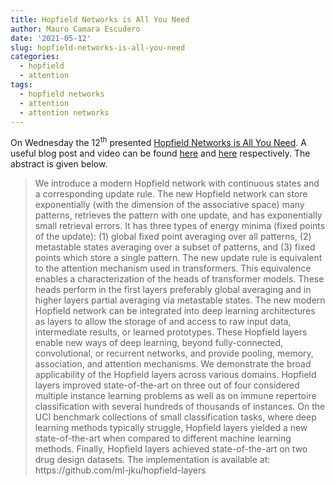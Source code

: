 ```yaml
---
title: Hopfield Networks is All You Need
author: Mauro Camara Escudero
date: '2021-05-12'
slug: hopfield-networks-is-all-you-need
categories:
  - hopfield
  - attention
tags:
  - hopfield networks
  - attention
  - attention networks
---
```

On Wednesday the $12^{\text{th}}$ presented [Hopfield Networks is All You Need](https://arxiv.org/abs/2008.02217). A useful blog post and video can be found [here](https://ml-jku.github.io/hopfield-layers/) and [here](https://www.youtube.com/watch?v=nv6oFDp6rNQ&ab_channel=YannicKilcher) respectively. The abstract is given below.

> We introduce a modern Hopfield network with continuous states and a corresponding update rule. The new Hopfield network can store exponentially (with the dimension of the associative space) many patterns, retrieves the pattern with one update, and has exponentially small retrieval errors. It has three types of energy minima (fixed points of the update): (1) global fixed point averaging over all patterns, (2) metastable states averaging over a subset of patterns, and (3) fixed points which store a single pattern. The new update rule is equivalent to the attention mechanism used in transformers. This equivalence enables a characterization of the heads of transformer models. These heads perform in the first layers preferably global averaging and in higher layers partial averaging via metastable states. The new modern Hopfield network can be integrated into deep learning architectures as layers to allow the storage of and access to raw input data, intermediate results, or learned prototypes. These Hopfield layers enable new ways of deep learning, beyond fully-connected, convolutional, or recurrent networks, and provide pooling, memory, association, and attention mechanisms. We demonstrate the broad applicability of the Hopfield layers across various domains. Hopfield layers improved state-of-the-art on three out of four considered multiple instance learning problems as well as on immune repertoire classification with several hundreds of thousands of instances. On the UCI benchmark collections of small classification tasks, where deep learning methods typically struggle, Hopfield layers yielded a new state-of-the-art when compared to different machine learning methods. Finally, Hopfield layers achieved state-of-the-art on two drug design datasets. The implementation is available at: https://github.com/ml-jku/hopfield-layers